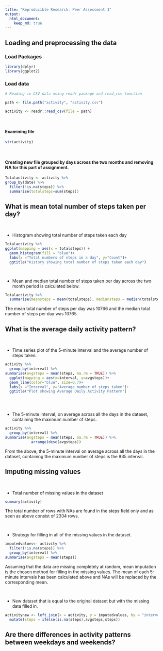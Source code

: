 ```yaml
---
title: "Reproducible Research: Peer Assessment 1"
output: 
  html_document:
    keep_md: true
---
```



## Loading and preprocessing the data

### Load Packages

```r

library(dplyr)
library(ggplot2)

```

### Load data

```r
# Reading in CSV data using readr package and read_csv function

path <- file.path("activity", "activity.csv")

activity <- readr::read_csv(file = path)

```

<p>&nbsp;</p>
#### Examining file 

```r
str(activity)

```

<p>&nbsp;</p>
#### Creating new file grouped by days across the two months and removing NA for this part of assignment.

```r

Totalactivity <- activity %>% 
group_by(date) %>% 
  filter(!is.na(steps)) %>% 
  summarise(totalsteps=sum(steps))

```

## What is mean total number of steps taken per day?

<p>&nbsp;</p>
* Histogram showing total number of steps taken each day

```r
Totalactivity %>% 
ggplot(mapping = aes(x = totalsteps)) +
  geom_histogram(fill = "blue")+
  labs(x ="Total numbers of steps in a day", y="Count")+
  ggtitle("History showing total number of steps taken each day")

```


<p>&nbsp;</p>
* Mean and median total number of steps taken per day across the two month period is calculated below.
```r
Totalactivity %>% 
  summarise(meansteps = mean(totalsteps), mediansteps = median(totalsteps))

```

The mean total number of steps per day was 10766 and the median total number of steps per day was 10765.

## What is the average daily activity pattern?

<p>&nbsp;</p>
* Time series plot of the 5-minute interval and the average number of steps taken.
```r
activity %>% 
  group_by(interval) %>% 
summarise(avgsteps = mean(steps, na.rm = TRUE)) %>% 
  ggplot(mapping = aes(x=interval, y=avgsteps))+
  geom_line(color="blue", size=0.7)+
  labs(x ="Interval", y="Average number of steps taken")+
  ggtitle("Plot showing Average Daily Activity Pattern")



```

<p>&nbsp;</p>
* The 5-minute interval, on average across all the days in the dataset, containing the maximum number of steps.

```r
activity %>% 
  group_by(interval) %>% 
summarise(avgsteps = mean(steps, na.rm = TRUE)) %>% 
            arrange(desc(avgsteps))
```
From the above, the 5-minute interval on average across all the days in the dataset, containing the maximum number of steps is the 835 interval.

## Imputing missing values

<p>&nbsp;</p>
* Total number of missing values in the dataset

```r
summary(activity)

```


The total number of rows with NAs are found in the steps field only and as seen as above consist of  2304 rows.

<p>&nbsp;</p>

* Strategy for filling in all of the missing values in the dataset. 

```r

imputedvalues<- activity %>%
  filter(!is.na(steps)) %>% 
  group_by(interval) %>% 
summarise(avgsteps = mean(steps))            

```
Assuming that the data are missing completely at random, mean imputation is the chosen method for filling in the missing values. The mean of each 5-minute intervals has been calculated above and NAs will be replaced by the corresponding mean.

<p>&nbsp;</p>

* New dataset that is equal to the original dataset but with the missing data filled in.

```r

activitynew <- left_join(x = activity, y = imputedvalues, by = "interval") %>% 
  mutate(steps = ifelse(is.na(steps),avgsteps,steps))

```

## Are there differences in activity patterns between weekdays and weekends?
